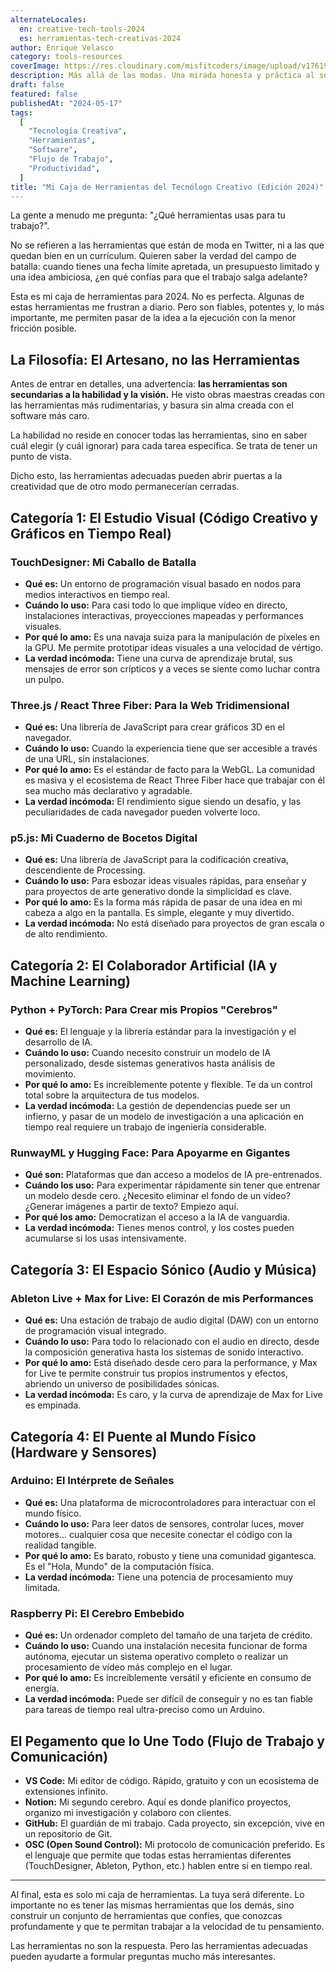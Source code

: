 ```yaml
---
alternateLocales:
  en: creative-tech-tools-2024
  es: herramientas-tech-creativas-2024
author: Enrique Velasco
category: tools-resources
coverImage: https://res.cloudinary.com/misfitcoders/image/upload/v1761918600/eVelasco/covers/articles/craft-over-hustle_v72bdq.png
description: Más allá de las modas. Una mirada honesta y práctica al software, hardware y flujos de trabajo que realmente impulsan mis proyectos de tecnología creativa.
draft: false
featured: false
publishedAt: "2024-05-17"
tags:
  [
    "Tecnología Creativa",
    "Herramientas",
    "Software",
    "Flujo de Trabajo",
    "Productividad",
  ]
title: "Mi Caja de Herramientas del Tecnólogo Creativo (Edición 2024)"
---
```


La gente a menudo me pregunta: "¿Qué herramientas usas para tu trabajo?".

No se refieren a las herramientas que están de moda en Twitter, ni a las que quedan bien en un currículum. Quieren saber la verdad del campo de batalla: cuando tienes una fecha límite apretada, un presupuesto limitado y una idea ambiciosa, ¿en qué confías para que el trabajo salga adelante?

Esta es mi caja de herramientas para 2024. No es perfecta. Algunas de estas herramientas me frustran a diario. Pero son fiables, potentes y, lo más importante, me permiten pasar de la idea a la ejecución con la menor fricción posible.

## La Filosofía: El Artesano, no las Herramientas

Antes de entrar en detalles, una advertencia: **las herramientas son secundarias a la habilidad y la visión.** He visto obras maestras creadas con las herramientas más rudimentarias, y basura sin alma creada con el software más caro.

La habilidad no reside en conocer todas las herramientas, sino en saber cuál elegir (y cuál ignorar) para cada tarea específica. Se trata de tener un punto de vista.

Dicho esto, las herramientas adecuadas pueden abrir puertas a la creatividad que de otro modo permanecerían cerradas.

## Categoría 1: El Estudio Visual (Código Creativo y Gráficos en Tiempo Real)

### **TouchDesigner:** Mi Caballo de Batalla

- **Qué es:** Un entorno de programación visual basado en nodos para medios interactivos en tiempo real.
- **Cuándo lo uso:** Para casi todo lo que implique vídeo en directo, instalaciones interactivas, proyecciones mapeadas y performances visuales.
- **Por qué lo amo:** Es una navaja suiza para la manipulación de píxeles en la GPU. Me permite prototipar ideas visuales a una velocidad de vértigo.
- **La verdad incómoda:** Tiene una curva de aprendizaje brutal, sus mensajes de error son crípticos y a veces se siente como luchar contra un pulpo.

### **Three.js / React Three Fiber:** Para la Web Tridimensional

- **Qué es:** Una librería de JavaScript para crear gráficos 3D en el navegador.
- **Cuándo lo uso:** Cuando la experiencia tiene que ser accesible a través de una URL, sin instalaciones.
- **Por qué lo amo:** Es el estándar de facto para la WebGL. La comunidad es masiva y el ecosistema de React Three Fiber hace que trabajar con él sea mucho más declarativo y agradable.
- **La verdad incómoda:** El rendimiento sigue siendo un desafío, y las peculiaridades de cada navegador pueden volverte loco.

### **p5.js:** Mi Cuaderno de Bocetos Digital

- **Qué es:** Una librería de JavaScript para la codificación creativa, descendiente de Processing.
- **Cuándo lo uso:** Para esbozar ideas visuales rápidas, para enseñar y para proyectos de arte generativo donde la simplicidad es clave.
- **Por qué lo amo:** Es la forma más rápida de pasar de una idea en mi cabeza a algo en la pantalla. Es simple, elegante y muy divertido.
- **La verdad incómoda:** No está diseñado para proyectos de gran escala o de alto rendimiento.

## Categoría 2: El Colaborador Artificial (IA y Machine Learning)

### **Python + PyTorch:** Para Crear mis Propios "Cerebros"

- **Qué es:** El lenguaje y la librería estándar para la investigación y el desarrollo de IA.
- **Cuándo lo uso:** Cuando necesito construir un modelo de IA personalizado, desde sistemas generativos hasta análisis de movimiento.
- **Por qué lo amo:** Es increíblemente potente y flexible. Te da un control total sobre la arquitectura de tus modelos.
- **La verdad incómoda:** La gestión de dependencias puede ser un infierno, y pasar de un modelo de investigación a una aplicación en tiempo real requiere un trabajo de ingeniería considerable.

### **RunwayML y Hugging Face:** Para Apoyarme en Gigantes

- **Qué son:** Plataformas que dan acceso a modelos de IA pre-entrenados.
- **Cuándo los uso:** Para experimentar rápidamente sin tener que entrenar un modelo desde cero. ¿Necesito eliminar el fondo de un vídeo? ¿Generar imágenes a partir de texto? Empiezo aquí.
- **Por qué los amo:** Democratizan el acceso a la IA de vanguardia.
- **La verdad incómoda:** Tienes menos control, y los costes pueden acumularse si los usas intensivamente.

## Categoría 3: El Espacio Sónico (Audio y Música)

### **Ableton Live + Max for Live:** El Corazón de mis Performances

- **Qué es:** Una estación de trabajo de audio digital (DAW) con un entorno de programación visual integrado.
- **Cuándo lo uso:** Para todo lo relacionado con el audio en directo, desde la composición generativa hasta los sistemas de sonido interactivo.
- **Por qué lo amo:** Está diseñado desde cero para la performance, y Max for Live te permite construir tus propios instrumentos y efectos, abriendo un universo de posibilidades sónicas.
- **La verdad incómoda:** Es caro, y la curva de aprendizaje de Max for Live es empinada.

## Categoría 4: El Puente al Mundo Físico (Hardware y Sensores)

### **Arduino:** El Intérprete de Señales

- **Qué es:** Una plataforma de microcontroladores para interactuar con el mundo físico.
- **Cuándo lo uso:** Para leer datos de sensores, controlar luces, mover motores... cualquier cosa que necesite conectar el código con la realidad tangible.
- **Por qué lo amo:** Es barato, robusto y tiene una comunidad gigantesca. Es el "Hola, Mundo" de la computación física.
- **La verdad incómoda:** Tiene una potencia de procesamiento muy limitada.

### **Raspberry Pi:** El Cerebro Embebido

- **Qué es:** Un ordenador completo del tamaño de una tarjeta de crédito.
- **Cuándo lo uso:** Cuando una instalación necesita funcionar de forma autónoma, ejecutar un sistema operativo completo o realizar un procesamiento de vídeo más complejo en el lugar.
- **Por qué lo amo:** Es increíblemente versátil y eficiente en consumo de energía.
- **La verdad incómoda:** Puede ser difícil de conseguir y no es tan fiable para tareas de tiempo real ultra-preciso como un Arduino.

## El Pegamento que lo Une Todo (Flujo de Trabajo y Comunicación)

- **VS Code:** Mi editor de código. Rápido, gratuito y con un ecosistema de extensiones infinito.
- **Notion:** Mi segundo cerebro. Aquí es donde planifico proyectos, organizo mi investigación y colaboro con clientes.
- **GitHub:** El guardián de mi trabajo. Cada proyecto, sin excepción, vive en un repositorio de Git.
- **OSC (Open Sound Control):** Mi protocolo de comunicación preferido. Es el lenguaje que permite que todas estas herramientas diferentes (TouchDesigner, Ableton, Python, etc.) hablen entre sí en tiempo real.

---

Al final, esta es solo mi caja de herramientas. La tuya será diferente. Lo importante no es tener las mismas herramientas que los demás, sino construir un conjunto de herramientas que confíes, que conozcas profundamente y que te permitan trabajar a la velocidad de tu pensamiento.

Las herramientas no son la respuesta. Pero las herramientas adecuadas pueden ayudarte a formular preguntas mucho más interesantes.
